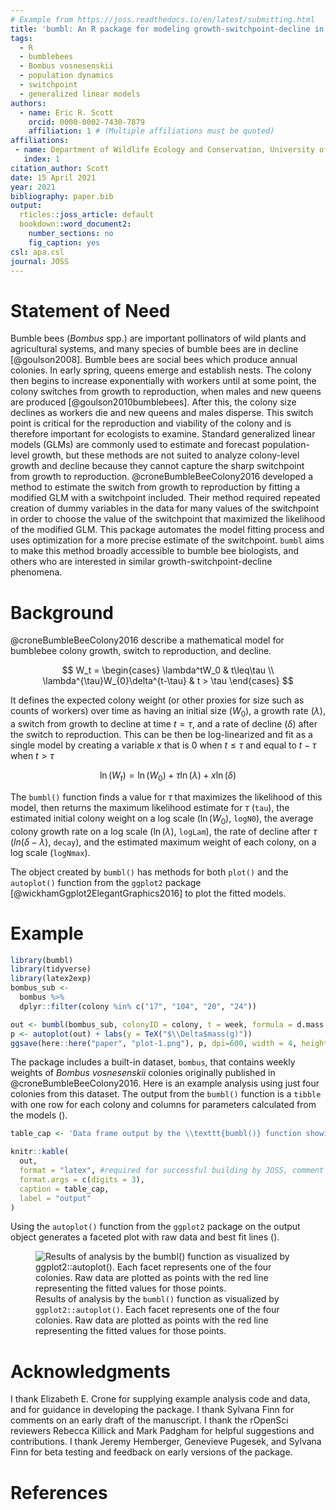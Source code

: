 ```yaml
---
# Example from https://joss.readthedocs.io/en/latest/submitting.html
title: 'bumbl: An R package for modeling growth-switchpoint-decline in bumblebee colony size'
tags:
  - R
  - bumblebees
  - Bombus vosnesenskii
  - population dynamics
  - switchpoint
  - generalized linear models
authors:
  - name: Eric R. Scott
    orcid: 0000-0002-7430-7879
    affiliation: 1 # (Multiple affiliations must be quoted)
affiliations:
 - name: Department of Wildlife Ecology and Conservation, University of Florida
   index: 1
citation_author: Scott
date: 15 April 2021
year: 2021
bibliography: paper.bib
output: 
  rticles::joss_article: default
  bookdown::word_document2:
    number_sections: no
    fig_caption: yes
csl: apa.csl
journal: JOSS
---
```


# Statement of Need

Bumble bees (*Bombus* spp.) are important pollinators of wild plants and agricultural systems, and many species of bumble bees are in decline [@goulson2008].
Bumble bees are social bees which produce annual colonies.
In early spring, queens emerge and establish nests.
The colony then begins to increase exponentially with workers until at some point, the colony switches from growth to reproduction, when males and new queens are produced [@goulson2010bumblebees].
After this, the colony size declines as workers die and new queens and males disperse.
This switch point is critical for the reproduction and viability of the colony and is therefore important for ecologists to examine.
Standard generalized linear models (GLMs) are commonly used to estimate and forecast population-level growth, but these methods are not suited to analyze colony-level growth and decline because they cannot capture the sharp switchpoint from growth to reproduction.
@croneBumbleBeeColony2016 developed a method to estimate the switch from growth to reproduction by fitting a modified GLM with a switchpoint included.
Their method required repeated creation of dummy variables in the data for many values of the switchpoint in order to choose the value of the switchpoint that maximized the likelihood of the modified GLM.
This package automates the model fitting process and uses optimization for a more precise estimate of the switchpoint.
`bumbl` aims to make this method broadly accessible to bumble bee biologists, and others who are interested in similar growth-switchpoint-decline phenomena.

# Background

@croneBumbleBeeColony2016 describe a mathematical model for bumblebee colony growth, switch to reproduction, and decline.

$$
W_t = 
  \begin{cases}
  \lambda^tW_0 & t\leq\tau \\
  \lambda^{\tau}W_{0}\delta^{t-\tau} & t > \tau
  \end{cases}
$$

It defines the expected colony weight (or other proxies for size such as counts of workers) over time as having an initial size ($W_0$), a growth rate ($\lambda$), a switch from growth to decline at time $t = \tau$, and a rate of decline ($\delta$) after the switch to reproduction.
This can be then be log-linearized and fit as a single model by creating a variable $x$ that is 0 when $t \leq \tau$ and equal to $t - \tau$ when $t > \tau$

$$
\ln(W_t) = \ln(W_0) + \tau\ln(\lambda) + x\ln(\delta)
$$

The `bumbl()` function finds a value for $\tau$ that maximizes the likelihood of this model, then returns the maximum likelihood estimate for $\tau$ (`tau`), the estimated initial colony weight on a log scale ($\ln({W_0})$, `logN0`), the average colony growth rate on a log scale ($\ln(\lambda)$, `logLam`), the rate of decline after $\tau$ ($ln(\delta - \lambda)$, `decay`), and the estimated maximum weight of each colony, on a log scale (`logNmax`).

The object created by `bumbl()` has methods for both `plot()` and the `autoplot()` function from the `ggplot2` package [@wickhamGgplot2ElegantGraphics2016] to plot the fitted models.

# Example

```r
library(bumbl)
library(tidyverse)
library(latex2exp)
bombus_sub <- 
  bombus %>% 
  dplyr::filter(colony %in% c("17", "104", "20", "24"))

out <- bumbl(bombus_sub, colonyID = colony, t = week, formula = d.mass ~ week)
p <- autoplot(out) + labs(y = TeX("$\\Delta$mass(g)"))
ggsave(here::here("paper", "plot-1.png"), p, dpi=600, width = 4, height = 4)
```

The package includes a built-in dataset, `bombus`, that contains weekly weights of *Bombus vosnesenskii* colonies originally published in @croneBumbleBeeColony2016.
Here is an example analysis using just four colonies from this dataset.
The output from the `bumbl()` function is a `tibble` with one row for each colony and columns for parameters calculated from the models (\autoref{tab:output}).

```r
table_cap <- 'Data frame output by the \\texttt{bumbl()} function showing estimates of switchpoint (tau, in weeks), estimated initial size (logN0), growth rate (logLam), decay rate (decay), and maximum size (logNmax)'
```

```r
knitr::kable(
  out,
  format = "latex", #required for successful building by JOSS, comment out for knitting to Word
  format.args = c(digits = 3),
  caption = table_cap,
  label = "output"
)
```

Using the `autoplot()` function from the `ggplot2` package on the output object generates a faceted plot with raw data and best fit lines (\autoref{fig:plot}).

![Results of analysis by the `bumbl()` function as visualized by `ggplot2::autoplot()`. Each facet represents one of the four colonies. Raw data are plotted as points with the red line representing the fitted values for those points.\label{fig:plot}](plot-1.png)

# Acknowledgments

I thank Elizabeth E. Crone for supplying example analysis code and data, and for guidance in developing the package.
I thank Sylvana Finn for comments on an early draft of the manuscript.
I thank the rOpenSci reviewers Rebecca Killick and Mark Padgham for helpful suggestions and contributions.
I thank Jeremy Hemberger, Genevieve Pugesek, and Sylvana Finn for beta testing and feedback on early versions of the package.

# References
